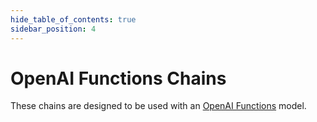 ```yaml
---
hide_table_of_contents: true
sidebar_position: 4
---
```



# OpenAI Functions Chains

These chains are designed to be used with an [OpenAI Functions](https://platform.openai.com/docs/guides/gpt/function-calling) model.

<DocCardList />

